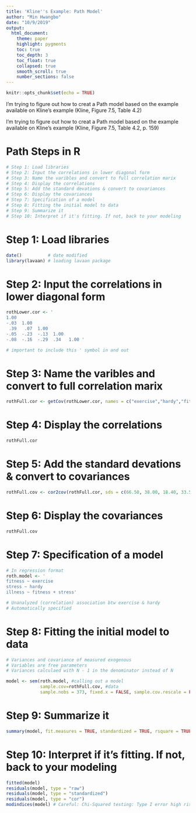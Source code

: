 ```yaml
---
title: 'Kline''s Example: Path Model'
author: "Min Hwangbo"
date: "10/9/2019"
output: 
  html_document:
    theme: paper
    highlight: pygments
    toc: true
    toc_depth: 3
    toc_float: true
    collapsed: true
    smooth_scroll: true
    number_sections: false
---
```


```r
knitr::opts_chunk$set(echo = TRUE)
```

I'm trying to figure out how to creat a Path model based on the example available on Kline's example (Kline, Figure 7.5, Table 4.2)

I'm trying to figure out how to creat a Path model based on the example available on Kline's example (Kline, Figure 7.5, Table 4.2, p. 159)

# Path Steps in R ##
```r
# Step 1: Load libraries
# Step 2: Input the correlations in lower diagonal form
# Step 3: Name the varibles and convert to full correlation marix
# Step 4: Display the correlations
# Step 5: Add the standard devations & convert to covariances 
# Step 6: Display the covariances
# Step 7: Specification of a model
# Step 8: Fitting the initial model to data
# Step 9: Summarize it
# Step 10: Interpret if it's fitting. If not, back to your modeling
```

# Step 1: Load libraries
```r
date()          # date modified
library(lavaan) # loading lavaan package
```

# Step 2: Input the correlations in lower diagonal form
```r
rothLower.cor <- ' 
1.00
-.03  1.00  
 .39   .07  1.00
-.05  -.23  -.13  1.00
-.08  -.16  -.29  .34   1.00 '

# important to include this ' symbol in and out
```

# Step 3: Name the varibles and convert to full correlation marix
```r
rothFull.cor <- getCov(rothLower.cor, names = c("exercise","hardy","fitness","stress","illness"))
```

# Step 4: Display the correlations
```r
rothFull.cor
```

# Step 5: Add the standard devations & convert to covariances 
```r
rothFull.cov <- cor2cov(rothFull.cor, sds = c(66.50, 38.00, 18.40, 33.50, 62.48)) # Adding SD & Cov conversation
```

# Step 6: Display the covariances
```r
rothFull.cov
```

# Step 7: Specification of a model
```r
# In regression format
roth.model <- '
fitness ~ exercise
stress ~ hardy
illness ~ fitness + stress'

# Unanalyzed (correlation) association btw exercise & hardy
# Automatically specified
```


# Step 8: Fitting the initial model to data
```r
# Variances and covariance of measured exogenous
# Variables are free parameters
# Variances calculaed with N - 1 in the denominator instead of N

model <- sem(roth.model, #calling out a model
             sample.cov=rothFull.cov, #data
             sample.nobs = 373, fixed.x = FALSE, sample.cov.rescale = FALSE) # resize, fitting, etc
```

# Step 9: Summarize it
```r
summary(model, fit.measures = TRUE, standardized = TRUE, rsquare = TRUE)
```

# Step 10: Interpret if it's fitting. If not, back to your modeling
```r
fitted(model)
residuals(model, type = "raw")
residuals(model, type = "standardized")
residuals(model, type = "cor")
modindices(model) # Careful: Chi-Squared testing: Type I error high risk group
```
